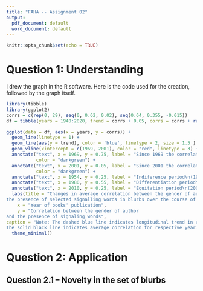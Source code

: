 ```yaml
---
title: "FAHA -- Assignment 02"
output:
  pdf_document: default
  word_document: default
---
```


```r
knitr::opts_chunk$set(echo = TRUE)
```

<!-- Important things to remember when submitting your work for peer review: -->
<!-- All submissions must be uploaded before 22 Sep 2021 8am CEST -->


# Question 1: Understanding

<!-- QUESTION 1: UNDERSTANDING   You succeed in measuring the extent to which the words used in a book's blurb predict the gender of the book's author. Let’s tell a story! -->
<!-- In the 1940s, there were very few women writing monographs in a certain field. Blurbs on the back of women's books looked similar to those on men's books. -->
<!-- By the 1970s, however, blurbs began to treat men and women authors in the field quite differently. -->
<!-- By the 2000s, greater awareness of equitable treatment, and sensitivity to gendered language choices, led this effect to decline. -->
<!-- Draw (sketch on paper* or digitally) a "signal strength" graph, using the example for the Old Bailey as a template [Chapter 1; 15:10]. Your graph should show the change in blurbs' capacity to signal the book author's gender, as described above. The graph should include: (1) labeled x and y axes (with words, briefly describe what each axis means), (2) a graph element corresponding to the signal, and (3) an indication of how the different time periods are represented in the graph. The graph does not need to be quantitatively accurate but should include some indication of the relevant years, in response to (3). -->

<!-- Grading Rubric -->
<!-- Axes labelled descriptively: +2 -->
<!-- Graph element corresponding to signal: +2 -->
<!-- Indication of time periods: +1 -->
<!-- Total points: X out of five -->

I drew the graph in the R software. Here is the code used for the creation, followed by the graph itself.  

```r
library(tibble)
library(ggplot2)
corrs = c(rep(0, 29), seq(0, 0.62, 0.02), seq(0.64, 0.355, -0.015))
df = tibble(years = 1940:2020, trend = corrs + 0.05, corrs = corrs + runif(81, 0, 0.1))

ggplot(data = df, aes(x = years, y = corrs)) +
  geom_line(linetype = 1) +
  geom_line(aes(y = trend), color = 'blue', linetype = 2, size = 1.5 ) +
  geom_vline(xintercept = c(1969, 2001), color = "red", linetype = 3) +
  annotate("text", x = 1969, y = 0.75, label = "Since 1969 the correlation increases.", 
           color = "darkgreen") +
  annotate("text", x = 2001, y = 0.05, label = "Since 2001 the correlation decreases.", 
           color = "darkgreen") +
  annotate("text", x = 1954, y = 0.25, label = "Indiference period\n(1940-1969)") +
  annotate("text", x = 1980, y = 0.55, label = "Differentiation period\n(1970-2000)") +
  annotate("text", x = 2010, y = 0.25, label = "Equitation period\n(2001-2020)") +
  labs(title = "Changes in average correlation between the gender of author and
the presence of selected signalling words in blurbs over the course of time",
    x = "Year of books' publication", 
    y = "Correlation between the gender of author
and the presence of signaling words",
caption = "Note: The dashed blue line indicates longitudinal trend in average correlation.
The solid black line indicates average correlation for respective year.") +
  theme_minimal()
```


# Question 2: Application

<!-- QUESTION 2: APPLICATION   Imagine you have a set of blurbs from a given time period. For each blurb, in addition to its date of appearance, you have information about whether or not the blurb comes from a newspaper (e.g., Financial Times, New York Times Book Review, Times Literary Supplement), or from an individual scholar identified solely by their academic institution (e.g., "Jonathan Lear, University of Chicago"). -->

<!-- Help your peer-reviewers: proof-read your responses, and use a level of language appropriate for an “interested member of the public” (e.g., do not use jargon and do not take a complex fact for granted). Your answers should be succinct; aim for approximately 250 words per response – or cumulatively 500 words, distributed as needed. Peer-reviewers have the authority to award zero points to a submission that exceeds a total of 1000 words. -->


## Question 2.1 -- Novelty in the set of blurbs  



<!-- QUESTION 2.1   Imagine we did an analysis similar to the French Revolution parliamentary speeches study, measuring "novelty" in this set of blurbs. Looking year by year, we find that the blurbs written by individual, academic scholars are more novel than the blurbs from newspapers. Suggest a possible explanation for how this pattern of novelty might have emerged. -->

<!-- Grading Rubric -->

<!-- Non-technical description of how novelty is measured in this set of blurbs: +2 -->
<!-- Specific description of a scenario that could account for higher novelty among blurbs from academic scholars compared to those from newspapers: +2 -->
<!-- Account of why/how that scenario emerged: +2 -->
<!-- Discretionary point for creativity, interest, clarity: +1 -->
<!-- Total points: X out of 7 -->


<!-- QUESTION 2.2   Imagine we now take into account the institutional affiliation of the individual scholars writing these blurbs. Speculate on one possible pattern we might see if we measured both the novelty and the imitation for each institution and compared novelty and imitation across institutions. It may help to review the "2x2" story in Chapter 1 [59:48]. -->

<!-- Grading Rubric -->

<!-- Description of what imitation is, in relationship to novelty: +2 -->
<!-- Specific description of a scenario among academic institutions that would lead to a particular imitation-versus-novelty pattern: +2 -->
<!-- Account of why/how that scenario would lead to the imitation-versus-novelty pattern described: +2 -->
<!-- Discretionary point for creativity, interest, clarity: +1 -->
<!-- Total points: X out of 7 -->









